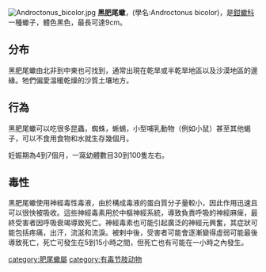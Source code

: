 {{Unreferenced|time=2021-01-22T06:31:03+00:00}}

[[File:Androctonus_bicolor.jpg|thumb]]
'''黑肥尾蠍'''，(學名:Androctonus bicolor)，是[[鉗蠍科|鉗蠍科]]一種蠍子，體色黑色，最長可達9cm。

==分布==
黑肥尾蠍由北非到中東也可找到，通常出現在乾旱或半乾旱地區以及沙漠地區的邊緣。牠們偏愛溫暖乾燥的沙質土壤地方。

==行為==
黑肥尾蠍可以吃很多昆蟲，蜘蛛，蜥蜴，小型哺乳動物（例如小鼠）甚至其他蝎子，可以不食用食物和水就生存幾個月。

妊娠期為4到7個月，一窩幼體數目30到100隻左右。

==毒性==
黑肥尾蠍使用神經毒性毒液，由於構成毒液的蛋白質分子量較小，因此作用迅速且可以很快被吸收。這些神經毒素用於中樞神經系統，導致負責呼吸的神經麻痺，最終受害者因呼吸衰竭導致死亡。神經毒素也可能引起廣泛的神經元興奮，其症狀可能包括疼痛，出汗，流涎和流淚。被剌中後，受害者可能會逐漸變得虛弱可能最後導致死亡，死亡可發生在5到15小時之間，但死亡也有可能在一小時之內發生。

[[category:肥尾蠍屬|category:肥尾蠍屬]]
[[category:有毒节肢动物|category:有毒节肢动物]]